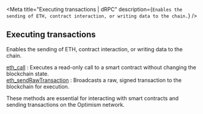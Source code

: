 
<Meta
  title="Executing transactions | dRPC"
  description={`Enables the sending of ETH, contract interaction, or writing data to the chain.`}
/>
## Executing transactions

Enables the sending of ETH, contract interaction, or writing data to the chain.

[eth_call](/optimism-api/executingtransactions/eth_call) : Executes a read-only call to a smart contract without changing the blockchain state. \
[eth_sendRawTransaction](/optimism-api/executingtransactions/eth_sendRawTransaction) : Broadcasts a raw, signed transaction to the blockchain for execution.

These methods are essential for interacting with smart contracts and sending transactions on the Optimism network.

<Space h={16} />
<GetStarted />
